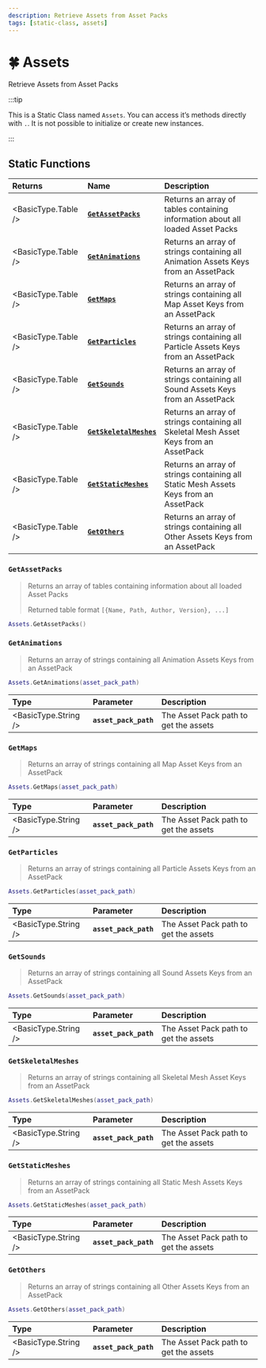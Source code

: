```yaml
---
description: Retrieve Assets from Asset Packs
tags: [static-class, assets]
---
```


# 🍀 Assets

Retrieve Assets from Asset Packs


:::tip

This is a Static Class named `Assets`. You can access it’s methods directly with `.`. It is not possible to initialize or create new instances.

:::

## Static Functions

| Returns | Name | Description |
| :--- | :--- | :--- |
| <BasicType.Table /> | [**`GetAssetPacks`**](assets#getassetpacks) | Returns an array of tables containing information about all loaded Asset Packs |
| <BasicType.Table /> | [**`GetAnimations`**](assets#getanimations) | Returns an array of strings containing all Animation Assets Keys from an AssetPack |
| <BasicType.Table /> | [**`GetMaps`**](assets#getmaps) | Returns an array of strings containing all Map Asset Keys from an AssetPack |
| <BasicType.Table /> | [**`GetParticles`**](assets#getparticles) | Returns an array of strings containing all Particle Assets Keys from an AssetPack |
| <BasicType.Table /> | [**`GetSounds`**](assets#GetSounds) | Returns an array of strings containing all Sound Assets Keys from an AssetPack |
| <BasicType.Table /> | [**`GetSkeletalMeshes`**](assets#GetSkeletalMeshes) | Returns an array of strings containing all Skeletal Mesh Asset Keys from an AssetPack |
| <BasicType.Table /> | [**`GetStaticMeshes`**](assets#GetStaticMeshes) | Returns an array of strings containing all Static Mesh Assets Keys from an AssetPack |
| <BasicType.Table /> | [**`GetOthers`**](assets#GetOthers) | Returns an array of strings containing all Other Assets Keys from an AssetPack |

### `GetAssetPacks`

> Returns an array of tables containing information about all loaded Asset Packs
>
> Returned table format `[{Name, Path, Author, Version}, ...]`

```lua
Assets.GetAssetPacks()
```

### `GetAnimations`

> Returns an array of strings containing all Animation Assets Keys from an AssetPack

```lua
Assets.GetAnimations(asset_pack_path)
```

| Type | Parameter | Description |
| :--- | :--- | :--- |
| <BasicType.String /> | **`asset_pack_path`** | The Asset Pack path to get the assets |

### `GetMaps`

> Returns an array of strings containing all Map Asset Keys from an AssetPack

```lua
Assets.GetMaps(asset_pack_path)
```

| Type | Parameter | Description |
| :--- | :--- | :--- |
| <BasicType.String /> | **`asset_pack_path`** | The Asset Pack path to get the assets |

### `GetParticles`

> Returns an array of strings containing all Particle Assets Keys from an AssetPack

```lua
Assets.GetParticles(asset_pack_path)
```

| Type | Parameter | Description |
| :--- | :--- | :--- |
| <BasicType.String /> | **`asset_pack_path`** | The Asset Pack path to get the assets |

### `GetSounds`

> Returns an array of strings containing all Sound Assets Keys from an AssetPack

```lua
Assets.GetSounds(asset_pack_path)
```

| Type | Parameter | Description |
| :--- | :--- | :--- |
| <BasicType.String /> | **`asset_pack_path`** | The Asset Pack path to get the assets |

### `GetSkeletalMeshes`

> Returns an array of strings containing all Skeletal Mesh Asset Keys from an AssetPack

```lua
Assets.GetSkeletalMeshes(asset_pack_path)
```

| Type | Parameter | Description |
| :--- | :--- | :--- |
| <BasicType.String /> | **`asset_pack_path`** | The Asset Pack path to get the assets |

### `GetStaticMeshes`

> Returns an array of strings containing all Static Mesh Assets Keys from an AssetPack

```lua
Assets.GetStaticMeshes(asset_pack_path)
```

| Type | Parameter | Description |
| :--- | :--- | :--- |
| <BasicType.String /> | **`asset_pack_path`** | The Asset Pack path to get the assets |

### `GetOthers`

> Returns an array of strings containing all Other Assets Keys from an AssetPack

```lua
Assets.GetOthers(asset_pack_path)
```

| Type | Parameter | Description |
| :--- | :--- | :--- |
| <BasicType.String /> | **`asset_pack_path`** | The Asset Pack path to get the assets |

